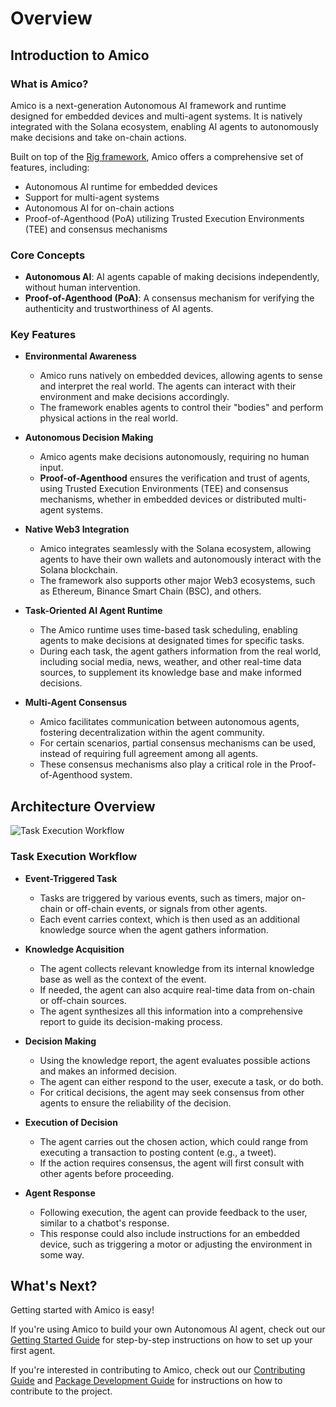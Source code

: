 # Overview

## Introduction to Amico

### What is Amico?

Amico is a next-generation Autonomous AI framework and runtime designed for embedded devices and multi-agent systems. It is natively integrated with the Solana ecosystem, enabling AI agents to autonomously make decisions and take on-chain actions.

Built on top of the [Rig framework](https://rig.rs), Amico offers a comprehensive set of features, including:

- Autonomous AI runtime for embedded devices
- Support for multi-agent systems
- Autonomous AI for on-chain actions
- Proof-of-Agenthood (PoA) utilizing Trusted Execution Environments (TEE) and consensus mechanisms

### Core Concepts

- **Autonomous AI**: AI agents capable of making decisions independently, without human intervention.
- **Proof-of-Agenthood (PoA)**: A consensus mechanism for verifying the authenticity and trustworthiness of AI agents.

### Key Features

- **Environmental Awareness**
  - Amico runs natively on embedded devices, allowing agents to sense and interpret the real world. The agents can interact with their environment and make decisions accordingly.
  - The framework enables agents to control their "bodies" and perform physical actions in the real world.
- **Autonomous Decision Making**

  - Amico agents make decisions autonomously, requiring no human input.
  - **Proof-of-Agenthood** ensures the verification and trust of agents, using Trusted Execution Environments (TEE) and consensus mechanisms, whether in embedded devices or distributed multi-agent systems.

- **Native Web3 Integration**

  - Amico integrates seamlessly with the Solana ecosystem, allowing agents to have their own wallets and autonomously interact with the Solana blockchain.
  - The framework also supports other major Web3 ecosystems, such as Ethereum, Binance Smart Chain (BSC), and others.

- **Task-Oriented AI Agent Runtime**

  - The Amico runtime uses time-based task scheduling, enabling agents to make decisions at designated times for specific tasks.
  - During each task, the agent gathers information from the real world, including social media, news, weather, and other real-time data sources, to supplement its knowledge base and make informed decisions.

- **Multi-Agent Consensus**
  - Amico facilitates communication between autonomous agents, fostering decentralization within the agent community.
  - For certain scenarios, partial consensus mechanisms can be used, instead of requiring full agreement among all agents.
  - These consensus mechanisms also play a critical role in the Proof-of-Agenthood system.

## Architecture Overview

![Task Execution Workflow](/task-exec.png)

### Task Execution Workflow

- **Event-Triggered Task**

  - Tasks are triggered by various events, such as timers, major on-chain or off-chain events, or signals from other agents.
  - Each event carries context, which is then used as an additional knowledge source when the agent gathers information.

- **Knowledge Acquisition**

  - The agent collects relevant knowledge from its internal knowledge base as well as the context of the event.
  - If needed, the agent can also acquire real-time data from on-chain or off-chain sources.
  - The agent synthesizes all this information into a comprehensive report to guide its decision-making process.

- **Decision Making**

  - Using the knowledge report, the agent evaluates possible actions and makes an informed decision.
  - The agent can either respond to the user, execute a task, or do both.
  - For critical decisions, the agent may seek consensus from other agents to ensure the reliability of the decision.

- **Execution of Decision**

  - The agent carries out the chosen action, which could range from executing a transaction to posting content (e.g., a tweet).
  - If the action requires consensus, the agent will first consult with other agents before proceeding.

- **Agent Response**
  - Following execution, the agent can provide feedback to the user, similar to a chatbot's response.
  - This response could also include instructions for an embedded device, such as triggering a motor or adjusting the environment in some way.

## What's Next?

Getting started with Amico is easy!

If you're using Amico to build your own Autonomous AI agent, check out our [Getting Started Guide](/docs/getting-started) for step-by-step instructions on how to set up your first agent.

If you're interested in contributing to Amico, check out our [Contributing Guide](/docs/contributing) and [Package Development Guide](/docs/packages/overview) for instructions on how to contribute to the project.
